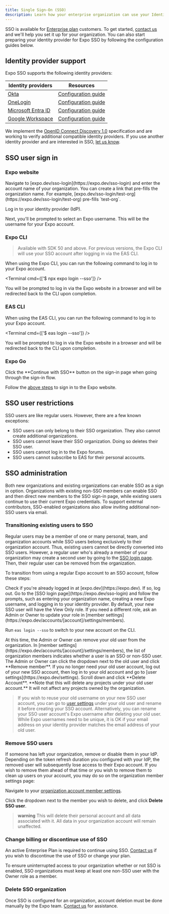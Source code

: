 ```yaml
---
title: Single Sign-On (SSO)
description: Learn how your enterprise organization can use your Identity Provider to manage Expo users on your team.
---
```



SSO is available for [Enterprise plan](https://expo.dev/pricing) customers. To get started, [contact us](https://expo.dev/contact) and we'll help you set it up for your organization. You can also start preparing your identity provider for Expo SSO by following the configuration guides below.

## Identity provider support

Expo SSO supports the following identity providers:

| Identity providers                                                                      | Resources                                                   |
| --------------------------------------------------------------------------------------- | ----------------------------------------------------------- |
| [Okta](https://www.okta.com/)                                                           | [Configuration guide](https://expo.fyi/sso-setup-okta)      |
| [OneLogin](https://www.onelogin.com/)                                                   | [Configuration guide](https://expo.fyi/sso-setup-onelogin)  |
| [Microsoft Entra ID](https://www.microsoft.com/en-us/security/business/microsoft-entra) | [Configuration guide](https://expo.fyi/sso-setup-microsoft) |
| [Google Workspace](https://www.google.com/)                                             | [Configuration guide](https://expo.fyi/sso-setup-google-ws) |

We implement the [OpenID Connect Discovery 1.0](https://openid.net/specs/openid-connect-discovery-1_0.html) specification and are working to verify additional compatible identity providers. If you use another identity provider and are interested in SSO, [let us know](https://expo.dev/contact).

## SSO user sign in

### Expo website

<Step label="1">
  Navigate to [expo.dev/sso-login](https://expo.dev/sso-login) and enter the account name of your
  organization. You can create a link that pre-fills the organization name. For example,
  [expo.dev/sso-login/test-org](https://expo.dev/sso-login/test-org) pre-fills `test-org`.
</Step>

<Step label="2">Log in to your identity provider (IdP).</Step>

<Step label="3">
  Next, you'll be prompted to select an Expo username. This will be the username for your Expo
  account.
</Step>

### Expo CLI

> Available with SDK 50 and above. For previous versions, the Expo CLI will use your SSO account after logging in via the EAS CLI.

When using the Expo CLI, you can run the following command to log in to your Expo account.

<Terminal cmd={['$ npx expo login --sso']} />

You will be prompted to log in via the Expo website in a browser and will be redirected back to the CLI upon completion.

### EAS CLI

When using the EAS CLI, you can run the following command to log in to your Expo account.

<Terminal cmd={['$ eas login --sso']} />

You will be prompted to log in via the Expo website in a browser and will be redirected back to the CLI upon completion.

### Expo Go

<Step label="1">
  Click the **Continue with SSO** button on the sign-in page when going through the sign-in flow.
</Step>

<Step label="2">Follow the [above steps](#expo-website) to sign in to the Expo website.</Step>

## SSO user restrictions

SSO users are like regular users. However, there are a few known exceptions:

- SSO users can only belong to their SSO organization. They also cannot create additional organizations.
- SSO users cannot leave their SSO organization. Doing so deletes their SSO user.
- SSO users cannot log in to the Expo forums.
- SSO users cannot subscribe to EAS for their personal accounts.

## SSO administration

Both new organizations and existing organizations can enable SSO as a sign in option. Organizations with existing non-SSO members can enable SSO and then direct new members to the SSO sign-in page, while existing users continue to use their current Expo credentials. To support external contributors, SSO-enabled organizations also allow inviting additional non-SSO users via email.

### Transitioning existing users to SSO

Regular users may be a member of one or many personal, team, and organization accounts while SSO users belong exclusively to their organization account. Thus, existing users cannot be directly converted into SSO users. However, a regular user who's already a member of your organization may create a second user by going to the [SSO login page](https://expo.dev/sso-login). Then, their regular user can be removed from the organization.

To transition from using a regular Expo account to an SSO account, follow these steps:

<Step label="1">
  Check if you're already logged in at [expo.dev](https://expo.dev). If so, log out.
</Step>

<Step label="2">
  Go to the [SSO login page](https://expo.dev/sso-login) and follow the prompts, such as entering
  your organization name, creating a new Expo username, and logging in to your identity provider.
</Step>

<Step label="3">
  By default, your new SSO user will have the View Only role. If you need a different role, ask an
  Admin or Owner to update your role in [member
  settings](https://expo.dev/accounts/[account]/settings/members).
</Step>

<Step label="4">Run `eas login --sso` to switch to your new account on the CLI.</Step>

<Step label="5">
  At this time, the Admin or Owner can remove your old user from the organization. In [member
  settings](https://expo.dev/accounts/[account]/settings/members), the list of organization members
  indicates whether a user is an SSO or non-SSO user. The Admin or Owner can click the dropdown next
  to the old user and click **Remove member**.
</Step>

<Step label="6">
  If you no longer need your old user account, log out of your new SSO account, then log in to your
  old account and go to [user settings](https://expo.dev/settings). Scroll down and click **Delete
  Account**. **Note that this will delete any projects under your old user account.** It will not
  affect any projects owned by the organization.
</Step>

> If you wish to reuse your old username on your new SSO user account, you can go to [user settings](https://expo.dev/settings) under your old user and rename it before creating your SSO account. Alternatively, you can rename your SSO user account's Expo username after deleting your old user. While Expo usernames need to be unique, it is OK if your email address on your identity provider matches the email address of your old user.

### Remove SSO users

If someone has left your organization, remove or disable them in your IdP. Depending on the token refresh duration you configured with your IdP, the removed user will subsequently lose access to their Expo account.
If you wish to remove them ahead of that time or you wish to remove them to clean up users on your account, you may do so on the organization member settings page:

<Step label="1">

Navigate to your [organization account member settings](https://expo.dev/accounts/[account]/settings/members).

</Step>

<Step label='2'>

Click the dropdown next to the member you wish to delete, and click **Delete SSO user**.

> **warning** This will delete their personal account and all data associated with it. All data in your organization account will remain unaffected.

</Step>

### Change billing or discontinue use of SSO

An active Enterprise Plan is required to continue using SSO. [Contact us](https://expo.dev/contact) if you wish to discontinue the use of SSO or change your plan.

To ensure uninterrupted access to your organization whether or not SSO is enabled, SSO organizations must keep at least one non-SSO user with the Owner role as a member.

### Delete SSO organization

Once SSO is configured for an organization, account deletion must be done manually by the Expo team. [Contact us](https://expo.dev/contact) for assistance.
